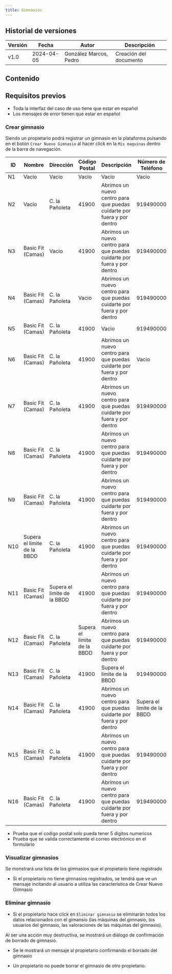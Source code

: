 ```yaml
---
title: Gimnasios
---
```




## Historial de versiones

| Versión | Fecha      | Autor                  | Descripción            |
| ------- | ---------- | ---------------------- | ---------------------- |
| v1.0    | 2024-04-05 | González Marcos, Pedro | Creación del documento |

## Contenido

## Requisitos previos

- Toda la interfaz del caso de uso tiene que estar en español
- Los mensajes de error tienen que estar en español

### Crear gimnasio

Siendo un propietario podrá registrar un gimnasio en la plataforma pulsando
en el botón `Crear Nuevo Gimnasio` al hacer click en la `Mis maquinas`
dentro de la barra de navegación.

| ID  | Nombre                      | Dirección                   | Código Postal               | Descripción                                                             | Número de Teléfono          | Correo Electrónico          | Nombre de usuario | Contraseña                  |
| --- | --------------------------- | --------------------------- | --------------------------- | ----------------------------------------------------------------------- | --------------------------- | --------------------------- | ----------------- | --------------------------- |
| N1  | Vacio                       | Vacio                       | Vacio                       | Vacio                                                                   | Vacio                       | Vacio                       | Vacio             | Vacio                       |
| N2  | Vacío                       | C. la Pañoleta              | 41900                       | Abrimos un nuevo centro para que puedas cuidarte por fuera y por dentro | 919490000                   | vega@basicfit.es            | basicFitCamas     | Secreto                     |
| N3  | Basic Fit (Camas)           | Vacio                       | 41900                       | Abrimos un nuevo centro para que puedas cuidarte por fuera y por dentro | 919490000                   | vega@basicfit.es            | basicFitCamas     | Secreto                     |
| N4  | Basic Fit (Camas)           | C. la Pañoleta              | Vacio                       | Abrimos un nuevo centro para que puedas cuidarte por fuera y por dentro | 919490000                   | vega@basicfit.es            | basicFitCamas     | Secreto                     |
| N5  | Basic Fit (Camas)           | C. la Pañoleta              | 41900                       | Vacio                                                                   | 919490000                   | vega@basicfit.es            | basicFitCamas     | Secreto                     |
| N6  | Basic Fit (Camas)           | C. la Pañoleta              | 41900                       | Abrimos un nuevo centro para que puedas cuidarte por fuera y por dentro | Vacio                       | vega@basicfit.es            | basicFitCamas     | Secreto                     |
| N7  | Basic Fit (Camas)           | C. la Pañoleta              | 41900                       | Abrimos un nuevo centro para que puedas cuidarte por fuera y por dentro | 919490000                   | Vacio                       | basicFitCamas     | Secreto                     |
| N8  | Basic Fit (Camas)           | C. la Pañoleta              | 41900                       | Abrimos un nuevo centro para que puedas cuidarte por fuera y por dentro | 919490000                   | vega@basicfit.es            | Vacio             | Secreto                     |
| N9  | Basic Fit (Camas)           | C. la Pañoleta              | 41900                       | Abrimos un nuevo centro para que puedas cuidarte por fuera y por dentro | 919490000                   | vega@basicfit.es            | basicFitCamas     | Vacio                       |
| N10 | Supera el limite de la BBDD | C. la Pañoleta              | 41900                       | Abrimos un nuevo centro para que puedas cuidarte por fuera y por dentro | 919490000                   | vega@basicfit.es            | basicFitCamas     | Secreto                     |
| N11 | Basic Fit (Camas)           | Supera el limite de la BBDD | 41900                       | Abrimos un nuevo centro para que puedas cuidarte por fuera y por dentro | 919490000                   | vega@basicfit.es            | basicFitCamas     | Secreto                     |
| N12 | Basic Fit (Camas)           | C. la Pañoleta              | Supera el limite de la BBDD | Abrimos un nuevo centro para que puedas cuidarte por fuera y por dentro | 919490000                   | vega@basicfit.es            | basicFitCamas     | Secreto                     |
| N13 | Basic Fit (Camas)           | C. la Pañoleta              | 41900                       | Supera el limite de la BBDD                                             | 919490000                   | vega@basicfit.es            | basicFitCamas     | Secreto                     |
| N14 | Basic Fit (Camas)           | C. la Pañoleta              | 41900                       | Abrimos un nuevo centro para que puedas cuidarte por fuera y por dentro | Supera el limite de la BBDD | vega@basicfit.es            | basicFitCamas     | Secreto                     |
| N15 | Basic Fit (Camas)           | C. la Pañoleta              | 41900                       | Abrimos un nuevo centro para que puedas cuidarte por fuera y por dentro | 919490000                   | Supera el limite de la BBDD | basicFitCamas     | Secreto                     |
| N16 | Basic Fit (Camas)           | C. la Pañoleta              | 41900                       | Abrimos un nuevo centro para que puedas cuidarte por fuera y por dentro | 919490000                   | vega@basicfit.es            | basicFitCamas     | Supera el limite de la BBDD |

- Prueba que el codigo postal solo pueda tener 5 digitos numericos
- Prueba que se valida correctamente el correo electrónico en el formulario

### Visualizar gimnasios

Se monstrará una lista de los gimnasios que el propietario tiene registrado

- Si el propietario no tiene gimnasios registrados, se tendrá que ve un mensaje
  incitando al usuario a utiliza las característica de Crear Nuevo Gimnasio

### Eliminar gimnasio

- Si el propietario hace click en `Eliminar gimnasio` se eliminarán todos los
  datos relacionados con el gimansio (las máquinas del gimnasio, los usuarios del
  gimnasio, las valoraciones de las máquinas del gimnasio).

Al ser una acción muy destructiva, se mostrará un diálogo de confirmación de
borrado de gimnasio.

- Se le mostrará un mensaje al propietario confirmando el borrado del gimnasio

- Un propietario no puede borrar el gimnasio de otro propietario.
